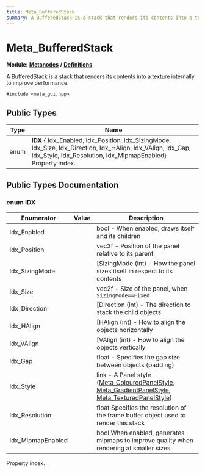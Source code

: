 ```yaml
---
title: Meta_BufferedStack
summary: A BufferedStack is a stack that renders its contents into a texture internally to improve performance. 
---
```


# Meta_BufferedStack

**Module:** **[Metanodes](../../modules/metanodes/index.mdx)** **/** **[Definitions](../../modules/metanodes/definitions.mdx)**

A BufferedStack is a stack that renders its contents into a texture internally to improve performance. 

`#include <meta_gui.hpp>`

## Public Types

| Type           | Name           |
| -------------- | -------------- |
| enum| **[IDX](#enum-idx)** { Idx_Enabled, Idx_Position, Idx_SizingMode, Idx_Size, Idx_Direction, Idx_HAlign, Idx_VAlign, Idx_Gap, Idx_Style, Idx_Resolution, Idx_MipmapEnabled}<br />Property index.  |

## Public Types Documentation

### enum IDX

| Enumerator | Value | Description |
| ---------- | ----- | ----------- |
| Idx_Enabled | | bool - When enabled, draws itself and its children   |
| Idx_Position | | vec3f - Position of the panel relative to its parent   |
| Idx_SizingMode | | [SizingMode (int) - How the panel sizes itself in respect to its contents   |
| Idx_Size | | vec2f - Size of the panel, when `SizingMode==Fixed`  |
| Idx_Direction | | [Direction (int) - The direction to stack the child objects   |
| Idx_HAlign | | [HAlign (int) - How to align the objects horizontally   |
| Idx_VAlign | | [VAlign (int) - How to align the objects vertically   |
| Idx_Gap | | float - Specifies the gap size between objects (padding)   |
| Idx_Style | | link - A Panel style ([Meta_ColouredPanelStyle](../metanodes/meta-coloured-panel-style.mdx), [Meta_GradientPanelStyle](../metanodes/meta-gradient-panel-style.mdx), [Meta_TexturedPanelStyle](../metanodes/meta-textured-panel-style.mdx))   |
| Idx_Resolution | | float Specifies the resolution of the frame buffer object used to render this stack   |
| Idx_MipmapEnabled | | bool When enabled, generates mipmaps to improve quality when rendering at smaller sizes   |

Property index. 
